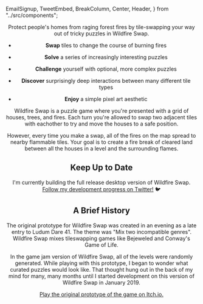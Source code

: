   EmailSignup,
  TweetEmbed,
  BreakColumn,
  Center,
  Header,
} from "../src/components";

<Header
  title="Wildfire Swap 🔥"
  links={[{ label: "Presskit", link: "/presskit" }]}
/>

Protect people's homes from raging forest fires by tile-swapping your way out of tricky puzzles in Wildfire Swap.

<EmailSignup label="Be the first to know when beta access opens!" />

<Center>
  <Vimeo video="531374009" />
</Center>

- **Swap** tiles to change the course of burning fires

- **Solve** a series of increasingly interesting puzzles

- **Challenge** yourself with optional, more complex puzzles

- **Discover** surprisingly deep interactions between many different tile types

- **Enjoy** a simple pixel art aesthetic

Wildfire Swap is a puzzle game where you're presented with a grid of houses, trees, and fires. Each turn you're allowed to swap two adjacent tiles with eachother to try and move the houses to a safe position.

However, every time you make a swap, all of the fires on the map spread to nearby flammable tiles. Your goal is to create a fire break of cleared land between all the houses in a level and the surrounding flames.

## Keep Up to Date

I'm currently building the full release desktop version of Wildfire Swap. [Follow my development progress on Twitter!](https://twitter.com/ryrykubes) 🐦

<BreakColumn>
  <TweetEmbed id="1088152385736720384" />
  <TweetEmbed id="1094312727831490560" />
  <TweetEmbed id="1103372424416964608" />
  <TweetEmbed id="1126188263436275712" />
</BreakColumn>

<EmailSignup label="Keep up to date with my progress!" />

## A Brief History

The original prototype for Wildfire Swap was created in an evening as a late entry to Ludum Dare 41. The theme was "Mix two incompatible genres". Wildfire Swap mixes tileswapping games like Bejeweled and Conway's Game of Life.

In the game jam version of Wildfire Swap, all of the levels were randomly generated. While playing with this prototype, I began to wonder what curated puzzles would look like. That thought hung out in the back of my mind for many, many months until I started development on this version of Wildfire Swap in January 2019.

[Play the original prototype of the game on Itch.io.](https://law5guy.itch.io/wildfire-jam)
